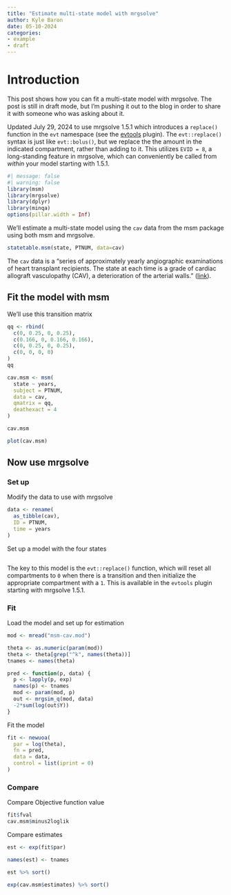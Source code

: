 ```yaml
---
title: "Estimate multi-state model with mrgsolve"
author: Kyle Baron
date: 05-10-2024
categories:
- example
- draft
---
```



# Introduction 

This post shows how you can fit a multi-state model with mrgsolve. The post is 
still in draft mode, but I'm pushing it out to the blog in order to share it 
with someone who was asking about it. 

Updated July 29, 2024 to use mrgsolve 1.5.1 which introduces a `replace()` 
function in the `evt` namespace (see the [evtools](https://mrgsolve.org/user-guide/plugins.html#sec-plugin-evtools) plugin). 
The `evt::replace()` syntax is just like `evt::bolus()`, but we replace the
the amount in the indicated compartment, rather than adding to it. This utilizes
`EVID = 8`, a long-standing feature in mrgsolve, which can conveniently be 
called from _within_ your model starting with 1.5.1. 


```r
#| message: false
#| warning: false
library(msm)
library(mrgsolve)
library(dplyr)
library(minqa)
options(pillar.width = Inf)
```

We'll estimate a multi-state model using the `cav` data from the msm package 
using both msm and mrgsolve.

```r
statetable.msm(state, PTNUM, data=cav)
```

The `cav` data is a "series of approximately yearly angiographic examinations of 
heart transplant recipients. The state at each time is a grade of cardiac 
allograft vasculopathy (CAV), a deterioration of the arterial walls." 
([link](https://chjackson.github.io/msm/reference/cav.html)). 


## Fit the model with msm

We'll use this transition matrix

```r
qq <- rbind(
  c(0, 0.25, 0, 0.25), 
  c(0.166, 0, 0.166, 0.166),
  c(0, 0.25, 0, 0.25), 
  c(0, 0, 0, 0)
)
qq
```

```r
cav.msm <- msm(
  state ~ years, 
  subject = PTNUM, 
  data = cav,
  qmatrix = qq, 
  deathexact = 4
)

cav.msm
```

```r
plot(cav.msm)
```


## Now use mrgsolve

### Set up

Modify the data to use with mrgsolve

```r
data <- rename(
  as_tibble(cav), 
  ID = PTNUM, 
  time = years
) 
```


Set up a model with the four states

```c

```

The key to this model is the `evt::replace()` function, which will reset all 
compartments to `0` when there is a transition and then initialize the appropriate
compartment with a `1`. This is available in the `evtools` plugin starting with 
mrgsolve 1.5.1. 

### Fit

Load the model and set up for estimation

```r
mod <- mread("msm-cav.mod")

theta <- as.numeric(param(mod))
theta <- theta[grep("^k", names(theta))]
tnames <- names(theta)

pred <- function(p, data) {
  p <- lapply(p, exp)
  names(p) <- tnames
  mod <- param(mod, p)
  out <- mrgsim_q(mod, data)
  -2*sum(log(out$Y))
}
```

Fit the model

```r
fit <- newuoa(
  par = log(theta), 
  fn = pred, 
  data = data, 
  control = list(iprint = 0)
)
```

### Compare

Compare Objective function value

```r
fit$fval
cav.msm$minus2loglik
```

Compare estimates

```r
est <- exp(fit$par)

names(est) <- tnames

est %>% sort()

exp(cav.msm$estimates) %>% sort()
```
